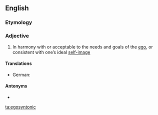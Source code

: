 ==English==

===Etymology===
{{compound|ego|syntonic|lang=en}}

===Adjective===
{{en-adj}}

# {{lb|en|of behaviours, values, or beliefs}} In harmony with or acceptable to the needs and goals of the [[ego]], or consistent with one’s ideal [[self-image]]

====Translations====
{{trans-top}}
* German: {{t+|de|ich-synton}}
{{trans-mid}}
{{trans-bottom}}

====Antonyms====
* {{l|en|egodystonic}}

[[ta:egosyntonic]]